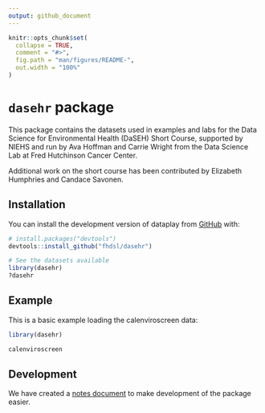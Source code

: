 ```yaml
---
output: github_document
---
```


<!-- README.md is generated from README.Rmd. Please edit that file -->

```r
knitr::opts_chunk$set(
  collapse = TRUE,
  comment = "#>",
  fig.path = "man/figures/README-",
  out.width = "100%"
)
```

# `dasehr` package

<!-- badges: start -->
<!-- badges: end -->

This package contains the datasets used in examples and labs for the Data Science for Environmental Health (DaSEH) Short Course, supported by NIEHS and run by Ava Hoffman and Carrie Wright from the Data Science Lab at Fred Hutchinson Cancer Center. 

Additional work on the short course has been contributed by Elizabeth Humphries and Candace Savonen.

## Installation

You can install the development version of dataplay from [GitHub](https://github.com/) with:

``` r
# install.packages("devtools")
devtools::install_github("fhdsl/dasehr")

# See the datasets available
library(dasehr)
?dasehr
```

## Example

This is a basic example loading the calenviroscreen data:

```r
library(dasehr)

calenviroscreen

```

## Development

We have created a [notes document](extra/dev-notes.Rmd) to make development of the package easier.
